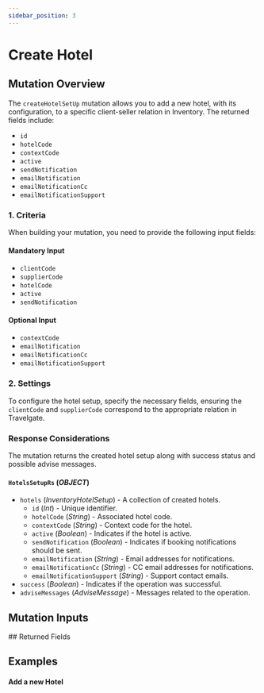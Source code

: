 ```yaml
---
sidebar_position: 3
---
```








































# Create Hotel

## Mutation Overview

The `createHotelSetUp` mutation allows you to add a new hotel, with its configuration, to a specific client-seller relation in Inventory. The returned fields include:

* `id`
* `hotelCode`
* `contextCode`
* `active`
* `sendNotification`
* `emailNotification`
* `emailNotificationCc`
* `emailNotificationSupport`

### 1. Criteria

When building your mutation, you need to provide the following input fields:

#### Mandatory Input
* `clientCode`
* `supplierCode`
* `hotelCode`
* `active`
* `sendNotification`

#### Optional Input
* `contextCode`
* `emailNotification`
* `emailNotificationCc`
* `emailNotificationSupport`

### 2. Settings

To configure the hotel setup, specify the necessary fields, ensuring the `clientCode` and `supplierCode` correspond to the appropriate relation in Travelgate.

### Response Considerations

The mutation returns the created hotel setup along with success status and possible advise messages.

#### `HotelsSetupRs` (*OBJECT*)
* `hotels` (*InventoryHotelSetup*) - A collection of created hotels.
    * `id` (*Int*) - Unique identifier.
    * `hotelCode` (*String*) - Associated hotel code.
    * `contextCode` (*String*) - Context code for the hotel.
    * `active` (*Boolean*) - Indicates if the hotel is active.
    * `sendNotification` (*Boolean*) - Indicates if booking notifications should be sent.
    * `emailNotification` (*String*) - Email addresses for notifications.
    * `emailNotificationCc` (*String*) - CC email addresses for notifications.
    * `emailNotificationSupport` (*String*) - Support contact emails.
* `success` (*Boolean*) - Indicates if the operation was successful.
* `adviseMessages` (*AdviseMessage*) - Messages related to the operation.


## Mutation Inputs

<InventoryHotelsSetupCreateInput />
## Returned Fields

<HotelsSetupRs />


## Examples

#### Add a new Hotel

<GraphqlSample query={createHotelSetUpMutation} variables={createHotelSetUpVariables} />